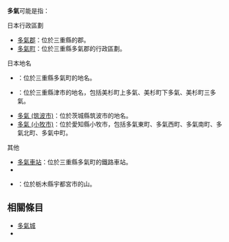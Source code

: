'''多氣'''可能是指：

; 日本行政區劃
* [[多氣郡|多氣郡]]：位於三重縣的郡。
* [[多氣町|多氣町]]：位於三重縣多氣郡的行政區劃。

; 日本地名
* {{Tsl|ja|多気 (多気町)|多氣 (多氣町)}}：位於三重縣多氣町的地名。
* {{Tsl|ja|多気村_(三重県)|多氣村_(三重縣)|多氣 (津市)}}：位於三重縣津市的地名，包括美杉町上多氣、美杉町下多氣、美杉町三多氣。
* [[多氣_(筑波市)|多氣 (筑波市)]]：位於茨城縣筑波市的地名。
* [[多氣_(小牧市)|多氣 (小牧市)]]：位於愛知縣小牧市，包括多氣東町、多氣西町、多氣南町、多氣北町、多氣中町。

; 其他
* [[多氣車站|多氣車站]]：位於三重縣多氣町的鐵路車站。
* {{Tsl|ja|多気氏|多氣氏}}
* {{Tsl|ja|多気山|多氣山}}：位於栃木縣宇都宮市的山。

== 相關條目 ==

* [[多氣城|多氣城]]
* {{Tsl|ja|多気村|多氣村}}

{{Disambig|Cat=二字消歧义}}